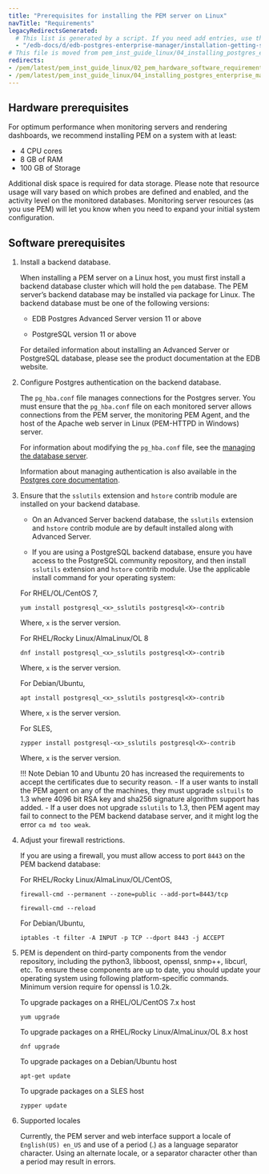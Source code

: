 ```yaml
---
title: "Prerequisites for installing the PEM server on Linux"
navTitle: "Requirements"
legacyRedirectsGenerated:
  # This list is generated by a script. If you need add entries, use the `legacyRedirects` key.
  - "/edb-docs/d/edb-postgres-enterprise-manager/installation-getting-started/linux-installation-guide/8.0/prerequisites_for_installing_pem_server.html"
# This file is moved from pem_inst_guide_linux/04_installing_postgres_enterprise_manager
redirects:
- /pem/latest/pem_inst_guide_linux/02_pem_hardware_software_requirements/
- /pem/latest/pem_inst_guide_linux/04_installing_postgres_enterprise_manager/01_prerequisites_for_installing_pem_server/
---
```


## Hardware prerequisites

For optimum performance when monitoring servers and rendering dashboards, we recommend installing PEM on a system with at least:

-   4 CPU cores
-   8 GB of RAM
-   100 GB of Storage

Additional disk space is required for data storage. Please note that resource usage will vary based on which probes are defined and enabled, and the activity level on the monitored databases. Monitoring server resources (as you use PEM) will let you know when you need to expand your initial system configuration.

## Software prerequisites

1.  Install a backend database.

    When installing a PEM server on a Linux host, you must first install a backend database cluster which will hold the `pem` database. The PEM server’s backend database may be installed via package for Linux. The backend database must be one of the following versions:

    -   EDB Postgres Advanced Server version 11 or above

    -   PostgreSQL version 11 or above

    For detailed information about installing an Advanced Server or PostgreSQL database, please see the product documentation at the EDB website.

2.  Configure Postgres authentication on the backend database.

    The `pg_hba.conf` file manages connections for the Postgres server. You must ensure that the `pg_hba.conf` file on each monitored server allows connections from the PEM server, the monitoring PEM Agent, and the host of the Apache web server in Linux (PEM-HTTPD in Windows) server.

    For information about modifying the `pg_hba.conf` file, see the [managing the database server](../../managing_database_server/#modifying-the-pg_hbaconf-file).

    Information about managing authentication is also available in the [Postgres core documentation](https://www.postgresql.org/docs/current/static/auth-pg-hba-conf.html).


3.  Ensure that the `sslutils` extension and `hstore` contrib module are installed on your backend database.

    -   On an Advanced Server backend database, the `sslutils` extension and `hstore` contrib module are by default installed along with Advanced Server.

    -   If you are using a PostgreSQL backend database, ensure you have access to the PostgreSQL community repository, and then install `sslutils` extension and `hstore` contrib module. Use the applicable install command for your operating system:

    For RHEL/OL/CentOS 7,

    ```text
    yum install postgresql_<x>_sslutils postgresql<X>-contrib 
    ```

    Where, `x` is the server version.

    For RHEL/Rocky Linux/AlmaLinux/OL 8

    ```text
    dnf install postgresql_<x>_sslutils postgresql<X>-contrib
    ```

    Where, `x` is the server version.

    For Debian/Ubuntu,

    ```text
    apt install postgresql_<x>_sslutils postgresql<X>-contrib
    ```
    
    Where, `x` is the server version.

    For SLES,

    ```text
    zypper install postgresql-<x>_sslutils postgresql<X>-contrib
    ```

    Where, `x` is the server version.

    !!! Note
        Debian 10 and Ubuntu 20 has increased the requirements to accept the certificates due to security reason. 
        -   If a user wants to install the PEM agent on any of the machines, they must upgrade `ssltuils` to 1.3 where 4096 bit RSA key and sha256 signature algorithm support has added.
        -   If a user does not upgrade `sslutils` to 1.3, then PEM agent may fail to connect to the PEM backend database server, and it might log the error `ca md too weak`.
     

4.  Adjust your firewall restrictions.

    If you are using a firewall, you must allow access to port `8443` on the PEM backend database:

    For RHEL/Rocky Linux/AlmaLinux/OL/CentOS,
    
    ```text
    firewall-cmd --permanent --zone=public --add-port=8443/tcp
     
    firewall-cmd --reload
    ```

    For Debian/Ubuntu,

    ```text
    iptables -t filter -A INPUT -p TCP --dport 8443 -j ACCEPT
    ```

5.  PEM is dependent on third-party components from the vendor repository, including the python3, libboost, openssl, snmp++, libcurl, etc. To ensure these components are up to date, you should update your operating system using following platform-specific commands. Minimum version require for openssl is 1.0.2k.

    To upgrade packages on a RHEL/OL/CentOS 7.x host

    ```text
    yum upgrade
    ```

    To upgrade packages on a RHEL/Rocky Linux/AlmaLinux/OL 8.x host

    ```text
    dnf upgrade
    ```

    To upgrade packages on a Debian/Ubuntu host

    ```text
    apt-get update
    ```

    To upgrade packages on a SLES host

    ```text
    zypper update
    ```

6.  Supported locales

    Currently, the PEM server and web interface support a locale of `English(US) en_US` and use of a period (.) as a language separator character. Using an alternate locale, or a separator character other than a period may result in errors.